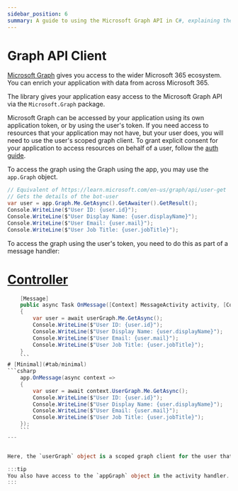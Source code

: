 ```yaml
---
sidebar_position: 6
summary: A guide to using the Microsoft Graph API in C#, explaining the methods for accessing Microsoft 365 data using application or user tokens, with sample code for retrieving user details and integrating Graph API within message handlers.
---
```



# Graph API Client

[Microsoft Graph](https://docs.microsoft.com/en-us/graph/overview) gives you access to the wider Microsoft 365 ecosystem. You can enrich your application with data from across Microsoft 365.

The library gives your application easy access to the Microsoft Graph API via the `Microsoft.Graph` package.

Microsoft Graph can be accessed by your application using its own application token, or by using the user's token. If you need access to resources that your application may not have, but your user does, you will need to use the user's scoped graph client. To grant explicit consent for your application to access resources on behalf of a user, follow the [auth guide](../in-depth-guides/user-authentication).

To access the graph using the Graph using the app, you may use the `app.Graph` object. 

```csharp
// Equivalent of https://learn.microsoft.com/en-us/graph/api/user-get
// Gets the details of the bot-user
var user = app.Graph.Me.GetAsync().GetAwaiter().GetResult();
Console.WriteLine($"User ID: {user.id}");
Console.WriteLine($"User Display Name: {user.displayName}");
Console.WriteLine($"User Email: {user.mail}");
Console.WriteLine($"User Job Title: {user.jobTitle}");
```

To access the graph using the user's token, you need to do this as part of a message handler:


# [Controller](#tab/controller)
```csharp 
    [Message]
    public async Task OnMessage([Context] MessageActivity activity, [Context] GraphClient userGraph)
    {
        var user = await userGraph.Me.GetAsync();
        Console.WriteLine($"User ID: {user.id}");
        Console.WriteLine($"User Display Name: {user.displayName}");
        Console.WriteLine($"User Email: {user.mail}");
        Console.WriteLine($"User Job Title: {user.jobTitle}");
    }
    ```
# [Minimal](#tab/minimal)
```csharp 
    app.OnMessage(async context =>
    {
        var user = await context.UserGraph.Me.GetAsync();
        Console.WriteLine($"User ID: {user.id}");
        Console.WriteLine($"User Display Name: {user.displayName}");
        Console.WriteLine($"User Email: {user.mail}");
        Console.WriteLine($"User Job Title: {user.jobTitle}");
    });
    ```
---


Here, the `userGraph` object is a scoped graph client for the user that sent the message.

:::tip
You also have access to the `appGraph` object in the activity handler. This is equivalent to `app.Graph`.
:::
